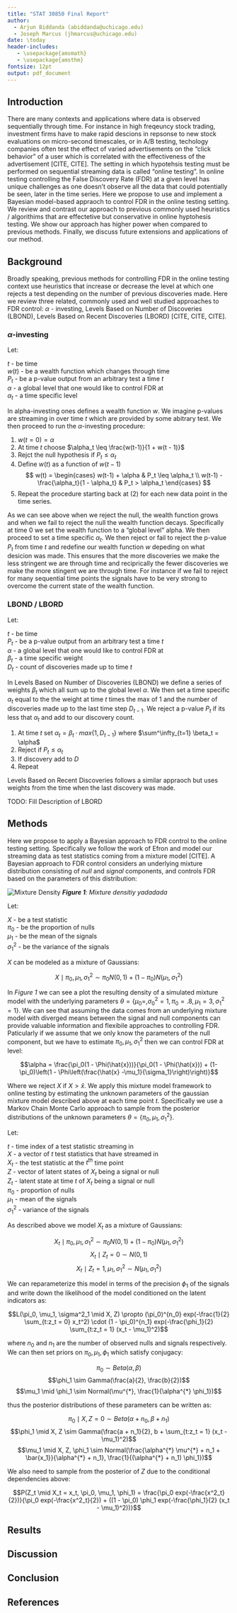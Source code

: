 ```yaml
---
title: "STAT 30850 Final Report"
author: 
  - Arjun Biddanda (abiddanda@uchicago.edu)
  - Joseph Marcus (jhmarcus@uchicago.edu)
date: \today
header-includes:
   - \usepackage{amsmath}
   - \usepackage{amsthm}
fontsize: 12pt
output: pdf_document
---
```


## Introduction 

There are many contexts and applications where data is observed sequentially through time. For instance in high freqeuncy stock trading, investment firms have to make rapid descions in repsonse to new stock evaluations on micro-second timescales, or in A/B testing, techology companies often test the effect of varied advertisements on the "click behavior" of a user which is correlated with the effectiveness of the advertisement [CITE, CITE]. The setting in which hypotehsis testing must be performed on sequential streaming data is called "online testing". In online testing controlling the False Discovery Rate (FDR) at a given level has unique challenges as one doesn't observe all the data that could potentially be seen, later in the time series. Here we propose to use and implement a Bayesian model-based appraoch to control FDR in the online testing setting. We review and contrast our approach to previous commonly used heuristics / algorithims that are effectetive but conservative in online hyptohesis testing. We show our approach has higher power when compared to previous methods. Finally, we discuss future extensions and applications of our method.

## Background

Broadly speaking, previous methods for controlling FDR in the online testing context use heuristics that increase or decrease the level at which one rejects a test depending on the number of previous discoveries made. Here we review three related, commonly used and well studied approaches to FDR control: $\alpha$ - investing, Levels Based on Number of Discoveries (LBOND), Levels Based on Recent Discoveries (LBORD) [CITE, CITE, CITE].

### $\alpha$-investing

Let:

$t$ - be time   
$w(t)$ - be a wealth function which changes through time    
$P_t$ - be a p-value output from an arbitrary test a time $t$  
$\alpha$ - a global level that one would like to control FDR at  
$\alpha_t$ - a time specific level  

In alpha-investing ones defines a wealth function $w$. We imagine p-values are streaming in over time $t$ which are provided by some abitrary test. We then proceed to run the $\alpha$-investing procedure:

1. $w(t=0) = \alpha$  
2. At time $t$ choose $\alpha_t \leq \frac{w(t-1)}{1 + w(t - 1)}$  
3. Rejct the null hypothesis if $P_t \leq \alpha_t$
3. Define $w(t)$ as a function of $w(t-1)$  
$$
w(t) = 
\begin{cases} 
      w(t-1) + \alpha & P_t \leq \alpha_t \\
      w(t-1) - \frac{\alpha_t}{1 - \alpha_t} & P_t > \alpha_t
\end{cases}
$$
4. Repeat the procedure starting back at (2) for each new data point in the time series.

As we can see above when we reject the null, the wealth function grows and when we fail to reject the null the wealth function decays. Specifically at time 0 we set the wealth function to a "global level" alpha. We then proceed to set a time specific $\alpha_t$. We then reject or fail to reject the p-value $P_t$ from time $t$ and redefine our wealth function $w$ depeding on what desicion was made. This ensures that the more discoveries we make the less stringent we are through time and reciprically the fewer discoveries we make the more stingent we are through time. For instance if we fail to reject for many sequential time points the signals have to be very strong to overcome the current state of the wealth function.

### LBOND / LBORD

Let:

$t$ - be time  
$P_t$ - be a p-value output from an arbitrary test a time $t$  
$\alpha$ - a global level that one would like to control FDR at   
$\beta_t$ - a time specific weight  
$D_t$ - count of discoveries made up to time $t$  

In Levels Based on Number of Discoveries (LBOND) we define a series of weights $\beta_t$ which all sum up to the global level $\alpha$. We then set a time specific $\alpha_t$ equal to the the weight at time $t$ times the max of 1 and the number of discoveries made up to the last time step $D_{t-1}$. We reject a p-value $P_t$ if its less that $\alpha_t$ and add to our discovery count. 

1. At time $t$ set $\alpha_t = \beta_t \cdot max\{1, D_{t - 1}\}$ where $\sum^\infty_{t=1} \beta_t = \alpha$
2. Reject if $P_t \leq \alpha_t$
3. If discovery add to $D$
4. Repeat

Levels Based on Recent Discoveries follows a similar appraoch but uses weights from the time when the last discovery was made.  

TODO: Fill Description of LBORD

## Methods 

Here we propose to apply a Bayesian approach to FDR control to the online testing setting. Specifically we follow the work of Efron and model our streaming data as test statistics coming from a mixture model [CITE]. A Bayesian approach to FDR control considers an underlying mixture distribution consisting of *null* and *signal* components, and controls FDR based on the parameters of this distribution:

![Mixture Density](../../presentation/img/mixture_density.png)
***Figure 1**: Mixture densitiy yadadada*

Let:

$X$ - be a test statistic  
$\pi_0$ - be the proportion of nulls  
$\mu_1$ - be the mean of the signals  
$\sigma^2_1$ - be the variance of the signals  

$X$ can be modeled as a mixture of Gaussians:

$$X \mid \pi_0, \mu_1, \sigma^2_1 \sim \pi_0 N(0,1) + (1 - \pi_0) N(\mu_1, \sigma^2_1)$$

In *Figure 1* we can see a plot the resulting density of a simulated mixture model with the underlying parameters $\theta = \{\mu_0 = , \sigma^2_0 = 1, \pi_0 = .8, \mu_1 = 3, \sigma^2_1 = 1 \}$. We can see that assuming the data comes from an underlying mixture model with diverged means between the signal and null components can provide valuable information and flexibile approaches to controlling FDR. Paticularly if we assume that we only know the parameters of the null component, but we have to estimate $\pi_0, \mu_1, \sigma^2_1$ then we can control FDR at level:

$$\alpha = \frac{\pi_0(1 - \Phi(\hat{x}))}{\pi_0(1 - \Phi(\hat{x})) + (1-\pi_0)\left(1 - \Phi\left(\frac{\hat{x} -\mu_1}{\sigma_1}\right)\right)}$$

Where we reject $X$ if $X > \hat{x}$. We apply this mixture model framework to online testing by estimating the unknown parameters of the gaussian mixture model described above at each time point $t$. Specifically we use a Markov Chain Monte Carlo approach to sample from the posterior distributions of the unknown parameters $\theta = \{\pi_0, \mu_1, \sigma^2_1\}$. 

Let:  

$t$ - time index of a test statistic streaming in  
$X$ - a vector of $t$ test statistics that have streamed in  
$X_t$ - the test statistic at the $t^{th}$ time point  
$Z$ - vector of latent states of $X_t$ being a signal or null  
$Z_t$ - latent state at time $t$ of $X_t$ being a signal or null  
$\pi_0$ - proportion of nulls  
$\mu_1$ - mean of the signals  
$\sigma^2_1$ - variance of the signals  

As described above we model $X_t$ as a mixture of Gaussians:

$$X_t \mid \pi_0, \mu_1, \sigma^2_1 \sim \pi_0 N(0,1) + (1 - \pi_0) N(\mu_1, \sigma^2_1)$$
$$X_t \mid Z_t = 0 \sim N(0, 1)$$
$$X_t \mid Z_t = 1, \mu_1, \sigma^2_1 \sim N(\mu_1, \sigma^2_1)$$

We can reparameterize this model in terms of the precision $\phi_1$ of the signals and write down the likelihood of the model conditioned on the latent indicators as:

$$L(\pi_0, \mu_1, \sigma^2_1 \mid X, Z) \propto (\pi_0)^{n_0} exp(-\frac{1}{2} \sum_{t:z_t = 0} x_t^2) \cdot (1 - \pi_0)^{n_1} exp(-\frac{\phi_1}{2} \sum_{t:z_t = 1} (x_t - \mu_1)^2)$$

where $n_0$ and $n_1$ are the number of observed nulls and signals respectively. We can then set priors on $\pi_0, \mu_1, \phi_1$ which satisfy conjugacy:

$$\pi_0 \sim Beta(\alpha, \beta)$$
$$\phi_1 \sim Gamma(\frac{a}{2}, \frac{b}{2})$$
$$\mu_1 \mid \phi_1 \sim Normal(\mu^{*}, \frac{1}{\alpha^{*} \phi_1})$$

thus the posterior distributions of these parameters can be written as:

$$\pi_0 \mid X, Z = 0 \sim Beta(\alpha + n_0, \beta + n_1)$$
$$\phi_1 \mid X, Z \sim Gamma(\frac{a + n_1}{2}, b + \sum_{t:z_t = 1} (x_t - \mu_1)^2)$$
$$\mu_1 \mid X, Z, \phi_1 \sim Normal(\frac{\alpha^{*} \mu^{*} + n_1 + \bar{x_1}}{\alpha^{*} + n_1}, \frac{1}{(\alpha^{*} + n_1) \phi_1})$$

We also need to sample from the posterior of $Z$ due to the conditional dependencies above:

$$P(Z_t \mid X_t = x_t, \pi_0, \mu_1, \phi_1) = \frac{\pi_0 exp(-\frac{x^2_t}{2})}{\pi_0 exp(-\frac{x^2_t}{2}) + ((1 - \pi_0) \phi_1 exp(-\frac{\phi_1}{2} (x_t - \mu_1)^2))}$$

## Results

## Discussion 

## Conclusion

## References